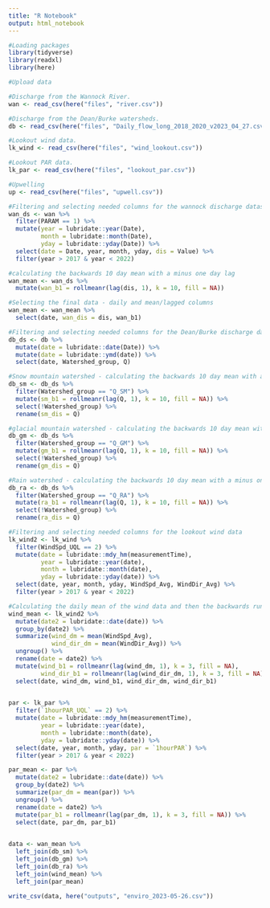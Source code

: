 ```yaml
---
title: "R Notebook"
output: html_notebook
---
```


```r
#Loading packages
library(tidyverse)
library(readxl)
library(here)
```

```r
#Upload data

#Discharge from the Wannock River.
wan <- read_csv(here("files", "river.csv")) 

#Discharge from the Dean/Burke watersheds.
db <- read_csv(here("files", "Daily_flow_long_2018_2020_v2023_04_27.csv"))

#Lookout wind data.
lk_wind <- read_csv(here("files", "wind_lookout.csv"))

#Lookout PAR data.
lk_par <- read_csv(here("files", "lookout_par.csv"))

#Upwelling
up <- read_csv(here("files", "upwell.csv"))
```

```r
#Filtering and selecting needed columns for the wannock discharge datasheet
wan_ds <- wan %>%
  filter(PARAM == 1) %>% 
  mutate(year = lubridate::year(Date),
         month = lubridate::month(Date),
         yday = lubridate::yday(Date)) %>% 
  select(date = Date, year, month, yday, dis = Value) %>% 
  filter(year > 2017 & year < 2022)

#calculating the backwards 10 day mean with a minus one day lag
wan_mean <- wan_ds %>%
  mutate(wan_b1 = rollmeanr(lag(dis, 1), k = 10, fill = NA))

#Selecting the final data - daily and mean/lagged columns
wan_mean <- wan_mean %>% 
  select(date, wan_dis = dis, wan_b1)
```

```r
#Filtering and selecting needed columns for the Dean/Burke discharge datasheet
db_ds <- db %>%
  mutate(date = lubridate::date(Date)) %>%
  mutate(date = lubridate::ymd(date)) %>% 
  select(date, Watershed_group, Q)

#Snow mountain watershed - calculating the backwards 10 day mean with a minus one day lag
db_sm <- db_ds %>% 
  filter(Watershed_group == "Q_SM") %>% 
  mutate(sm_b1 = rollmeanr(lag(Q, 1), k = 10, fill = NA)) %>%
  select(!Watershed_group) %>% 
  rename(sm_dis = Q)

#glacial mountain watershed - calculating the backwards 10 day mean with a minus one day lag
db_gm <- db_ds %>% 
  filter(Watershed_group == "Q_GM") %>% 
  mutate(gm_b1 = rollmeanr(lag(Q, 1), k = 10, fill = NA)) %>%  
  select(!Watershed_group) %>%
  rename(gm_dis = Q)

#Rain watershed - calculating the backwards 10 day mean with a minus one day lag
db_ra <- db_ds %>% 
  filter(Watershed_group == "Q_RA") %>% 
  mutate(ra_b1 = rollmeanr(lag(Q, 1), k = 10, fill = NA)) %>% 
  select(!Watershed_group) %>%
  rename(ra_dis = Q)
```

```r
#Filtering and selecting needed columns for the lookout wind data
lk_wind2 <- lk_wind %>%
  filter(WindSpd_UQL == 2) %>% 
  mutate(date = lubridate::mdy_hm(measurementTime),
         year = lubridate::year(date),
         month = lubridate::month(date),
         yday = lubridate::yday(date)) %>% 
  select(date, year, month, yday, WindSpd_Avg, WindDir_Avg) %>% 
  filter(year > 2017 & year < 2022)

#Calculating the daily mean of the wind data and then the backwards running 3 day mean with a one day lag
wind_mean <- lk_wind2 %>% 
  mutate(date2 = lubridate::date(date)) %>% 
  group_by(date2) %>% 
  summarize(wind_dm = mean(WindSpd_Avg),
            wind_dir_dm = mean(WindDir_Avg)) %>% 
  ungroup() %>% 
  rename(date = date2) %>%
  mutate(wind_b1 = rollmeanr(lag(wind_dm, 1), k = 3, fill = NA),
         wind_dir_b1 = rollmeanr(lag(wind_dir_dm, 1), k = 3, fill = NA)) %>% 
  select(date, wind_dm, wind_b1, wind_dir_dm, wind_dir_b1)
  
```

```r
par <- lk_par %>%
  filter(`1hourPAR_UQL` == 2) %>% 
  mutate(date = lubridate::mdy_hm(measurementTime),
         year = lubridate::year(date),
         month = lubridate::month(date),
         yday = lubridate::yday(date)) %>% 
  select(date, year, month, yday, par = `1hourPAR`) %>% 
  filter(year > 2017 & year < 2022)

par_mean <- par %>% 
  mutate(date2 = lubridate::date(date)) %>% 
  group_by(date2) %>% 
  summarize(par_dm = mean(par)) %>% 
  ungroup() %>% 
  rename(date = date2) %>%
  mutate(par_b1 = rollmeanr(lag(par_dm, 1), k = 3, fill = NA)) %>% 
  select(date, par_dm, par_b1)
  
```

```r
data <- wan_mean %>% 
  left_join(db_sm) %>% 
  left_join(db_gm) %>% 
  left_join(db_ra) %>% 
  left_join(wind_mean) %>% 
  left_join(par_mean)
```

```r
write_csv(data, here("outputs", "enviro_2023-05-26.csv"))
```


















